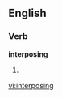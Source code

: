 
==English==

===Verb===
'''interposing'''

# {{present participle of|[[interpose]]}}

[[vi:interposing]]